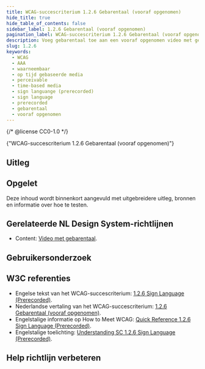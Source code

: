 ```yaml
---
title: WCAG-succescriterium 1.2.6 Gebarentaal (vooraf opgenomen)
hide_title: true
hide_table_of_contents: false
sidebar_label: 1.2.6 Gebarentaal (vooraf opgenomen)
pagination_label: WCAG-succescriterium 1.2.6 Gebarentaal (vooraf opgenomen)
description: Voeg gebarentaal toe aan een vooraf opgenomen video met gesproken woord.
slug: 1.2.6
keywords:
  - WCAG
  - AAA
  - waarneembaar
  - op tijd gebaseerde media
  - perceivable
  - time-based media
  - sign languange (prerecorded)
  - sign language
  - prerecorded
  - gebarentaal
  - vooraf opgenomen
---
```


{/* @license CC0-1.0 */}


<WcagHeadingGroup level={1} conformanceLevel="Niveau AAA">
  {"WCAG-succescriterium 1.2.6 Gebarentaal (vooraf opgenomen)"}
</WcagHeadingGroup>

<SpotlightSection>
  <Markdown omitH1 headinglevel={3}>
    <AAAMessage />
  </Markdown>
</SpotlightSection>

## Uitleg

<Summary />

## Opgelet

Deze inhoud wordt binnenkort aangevuld met uitgebreidere uitleg, bronnen en informatie over hoe te testen.

## Gerelateerde NL Design System-richtlijnen

- Content: [Video met gebarentaal](/richtlijnen/content/video/gebarentaal).

## Gebruikersonderzoek

<CTAGebruikersonderzoek />

## W3C referenties

- Engelse tekst van het WCAG-succescriterium: [<span lang="en">1.2.6 Sign Language (Prerecorded)</span>](https://www.w3.org/TR/WCAG22/#sign-language-prerecorded).
- Nederlandse vertaling van het WCAG-succescriterium: [1.2.6 Gebarentaal (vooraf opgenomen)](https://www.w3.org/Translations/WCAG22-nl/#sign-language-prerecorded).
- Engelstalige informatie op <span lang="en">How to Meet WCAG</span>: [<span lang="en">Quick Reference 1.2.6 Sign Language (Prerecorded)</span>](https://www.w3.org/WAI/WCAG22/quickref/#sign-language-prerecorded).
- Engelstalige toelichting: [<span lang="en">Understanding SC 1.2.6 Sign Language (Prerecorded)</span>](https://www.w3.org/WAI/WCAG22/Understanding/sign-language-prerecorded.html).

<SpotlightSection>
  <Markdown omitH1 headinglevel={3}>
    <Disclaimer />
  </Markdown>
</SpotlightSection>

## Help richtlijn verbeteren

<Markdown omitH1 headinglevel={3}>
  <WCAGFooterInfo />
</Markdown>
